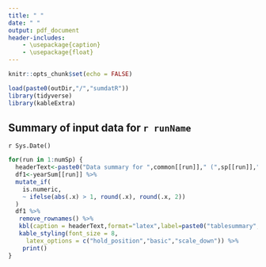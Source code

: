 ```yaml
---
title: " "
date: " "
output: pdf_document
header-includes:
    - \usepackage{caption}
    - \usepackage{float}
---
```


```r
knitr::opts_chunk$set(echo = FALSE)
```

```r
load(paste0(outDir,"/","sumdatR"))
library(tidyverse)
library(kableExtra)
```

## Summary of input data for `r runName`
`r Sys.Date()`

```r
for(run in 1:numSp) {
  headerText<-paste0("Data summary for ",common[[run]]," (",sp[[run]],")")
  df1<-yearSum[[run]] %>%
  mutate_if(
    is.numeric,
    ~ ifelse(abs(.x) > 1, round(.x), round(.x, 2))
  )
  df1 %>%
   remove_rownames() %>%
   kbl(caption = headerText,format="latex",label=paste0("tablesummary",run)) %>%
   kable_styling(font_size = 8,
     latex_options = c("hold_position","basic","scale_down")) %>%
    print()
}
```


